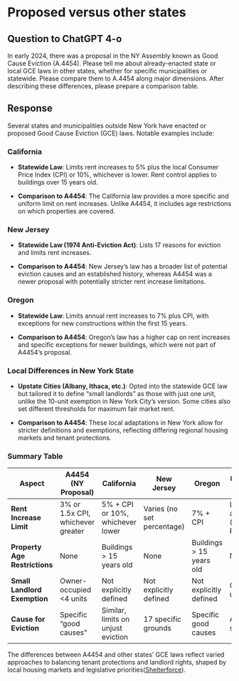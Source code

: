 # Proposed versus other states

## Question to ChatGPT 4-o

In early 2024, there was a proposal in the NY Assembly known as Good Cause Eviction (A.4454). Please tell me about already-enacted state or local GCE laws in other states, whether for specific municipalities or statewide. Please compare them to A.4454 along major dimensions. After describing these differences, please prepare a comparison table.

## Response

Several states and municipalities outside New York have enacted or proposed Good Cause Eviction (GCE) laws. Notable examples include:

### **California**

-   **Statewide Law**: Limits rent increases to 5% plus the local Consumer Price Index (CPI) or 10%, whichever is lower. Rent control applies to buildings over 15 years old.

-   **Comparison to A4454**: The California law provides a more specific and uniform limit on rent increases. Unlike A4454, it includes age restrictions on which properties are covered.

### **New Jersey**

-   **Statewide Law (1974 Anti-Eviction Act)**: Lists 17 reasons for eviction and limits rent increases.

-   **Comparison to A4454**: New Jersey's law has a broader list of potential eviction causes and an established history, whereas A4454 was a newer proposal with potentially stricter rent increase limitations.

### **Oregon**

-   **Statewide Law**: Limits annual rent increases to 7% plus CPI, with exceptions for new constructions within the first 15 years.

-   **Comparison to A4454**: Oregon's law has a higher cap on rent increases and specific exceptions for newer buildings, which were not part of A4454’s proposal.

### **Local Differences in New York State**

-   **Upstate Cities (Albany, Ithaca, etc.)**: Opted into the statewide GCE law but tailored it to define "small landlords" as those with just one unit, unlike the 10-unit exemption in New York City's version. Some cities also set different thresholds for maximum fair market rent.

-   **Comparison to A4454**: These local adaptations in New York allow for stricter definitions and exemptions, reflecting differing regional housing markets and tenant protections.

### Summary Table

| Aspect | A4454 (NY Proposal) | California | New Jersey | Oregon | Upstate NY Cities |
|----|----|----|----|----|----|
| **Rent Increase Limit** | 3% or 1.5x CPI, whichever greater | 5% + CPI or 10%, whichever lower | Varies (no set percentage) | 7% + CPI | Local adjustments (e.g., 245% FMR) |
| **Property Age Restrictions** | None | Buildings \> 15 years old | None | Buildings \> 15 years old | None |
| **Small Landlord Exemption** | Owner-occupied \<4 units | Not explicitly defined | Not explicitly defined | Not explicitly defined | Often 1-unit owners |
| **Cause for Eviction** | Specific “good causes” | Similar, limits on unjust eviction | 17 specific grounds | Specific good causes | Adapts state law |

The differences between A4454 and other states' GCE laws reflect varied approaches to balancing tenant protections and landlord rights, shaped by local housing markets and legislative priorities​([Shelterforce](https://shelterforce.org/2024/07/12/in-upstate-new-york-the-fight-for-good-cause-continues/)).
